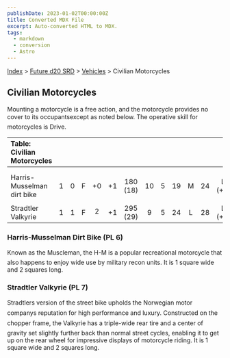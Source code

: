 ```yaml
---
publishDate: 2023-01-02T00:00:00Z
title: Converted MDX File
excerpt: Auto-converted HTML to MDX.
tags:
  - markdown
  - conversion
  - Astro
---
```


[Index](-index) > [Future d20 SRD](future-d20-srd-index) > [Vehicles](future-d20-srd-vehicles-index) > Civilian Motorcycles

## Civilian Motorcycles

Mounting a motorcycle is a free action, and the motorcycle provides no cover to its occupantsexcept as noted below. The operative skill for motorcycles is Drive.

| Table: Civilian Motorcycles |     |     |     |     |     |          |     |     |     |     |     |          |
| :-------------------------- | :-: | :-: | :-: | :-: | :-: | :------: | :-: | :-: | :-: | :-: | :-: | -------: |
|                             |     |     |     |     |     |          |     |     |     |     |     |          |
|                             |     |     |     |     |     |          |     |     |     |     |     |          |
| Harris-Musselman dirt bike  |  1  |  0  |  F  | +0  | +1  | 180 (18) | 10  |  5  | 19  |  M  | 24  | Lic (+1) |
|                             |     |     |     |     |     |          |     |     |     |     |     |          |
| Stradtler Valkyrie          |  1  |  1  |  F  |  2  | +1  | 295 (29) |  9  |  5  | 24  |  L  | 28  | Lic (+1) |

### Harris-Musselman Dirt Bike (PL 6)

Known as the Muscleman, the H-M is a popular recreational motorcycle that also happens to enjoy wide use by military recon units. It is 1 square wide and 2 squares long.

### Stradtler Valkyrie (PL 7)

Stradtlers version of the street bike upholds the Norwegian motor companys reputation for high performance and luxury. Constructed on the chopper frame, the Valkyrie has a triple-wide rear tire and a center of gravity set slightly further back than normal street cycles, enabling it to get up on the rear wheel for impressive displays of motorcycle riding. It is 1 square wide and 2 squares long.
